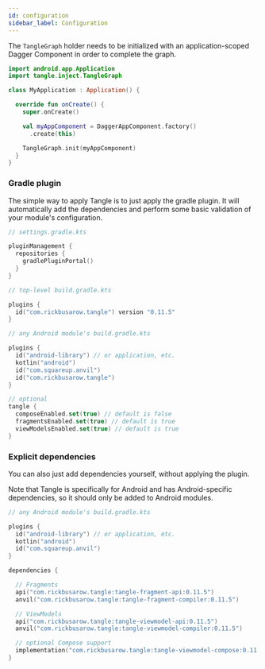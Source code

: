 ```yaml
---
id: configuration
sidebar_label: Configuration
---
```



The `TangleGraph` holder needs to be initialized with an application-scoped Dagger Component in
order to complete the graph.

```kotlin
import android.app.Application
import tangle.inject.TangleGraph

class MyApplication : Application() {

  override fun onCreate() {
    super.onCreate()

    val myAppComponent = DaggerAppComponent.factory()
      .create(this)

    TangleGraph.init(myAppComponent)
  }
}
```

### Gradle plugin

The simple way to apply Tangle is to just apply the gradle plugin. It will automatically add the
dependencies and perform some basic validation of your module's configuration.

```kotlin
// settings.gradle.kts

pluginManagement {
  repositories {
    gradlePluginPortal()
  }
}
```

```kotlin
// top-level build.gradle.kts

plugins {
  id("com.rickbusarow.tangle") version "0.11.5"
}
```

```kotlin
// any Android module's build.gradle.kts

plugins {
  id("android-library") // or application, etc.
  kotlin("android")
  id("com.squareup.anvil")
  id("com.rickbusarow.tangle")
}

// optional
tangle {
  composeEnabled.set(true) // default is false
  fragmentsEnabled.set(true) // default is true
  viewModelsEnabled.set(true) // default is true
}
```

### Explicit dependencies

You can also just add dependencies yourself, without applying the plugin.

Note that Tangle is specifically for Android and has Android-specific dependencies,
so it should only be added to Android modules.

```kotlin
// any Android module's build.gradle.kts

plugins {
  id("android-library") // or application, etc.
  kotlin("android")
  id("com.squareup.anvil")
}

dependencies {

  // Fragments
  api("com.rickbusarow.tangle:tangle-fragment-api:0.11.5")
  anvil("com.rickbusarow.tangle:tangle-fragment-compiler:0.11.5")

  // ViewModels
  api("com.rickbusarow.tangle:tangle-viewmodel-api:0.11.5")
  anvil("com.rickbusarow.tangle:tangle-viewmodel-compiler:0.11.5")

  // optional Compose support
  implementation("com.rickbusarow.tangle:tangle-viewmodel-compose:0.11.5")
}
```
